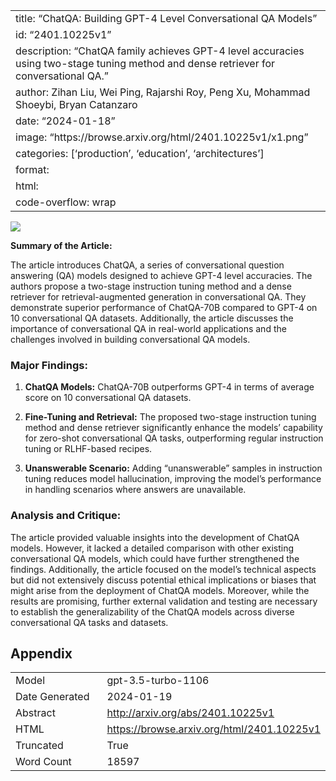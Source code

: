 
---
title: "ChatQA: Building GPT-4 Level Conversational QA Models"
id: "2401.10225v1"
description: "ChatQA family achieves GPT-4 level accuracies using two-stage tuning method and dense retriever for conversational QA."
author: Zihan Liu, Wei Ping, Rajarshi Roy, Peng Xu, Mohammad Shoeybi, Bryan Catanzaro
date: "2024-01-18"
image: "https://browse.arxiv.org/html/2401.10225v1/x1.png"
categories: ['production', 'education', 'architectures']
format:
  html:
    code-overflow: wrap
---

![](https://browse.arxiv.org/html/2401.10225v1/x1.png)

**Summary of the Article:**

The article introduces ChatQA, a series of conversational question answering (QA) models designed to achieve GPT-4 level accuracies. The authors propose a two-stage instruction tuning method and a dense retriever for retrieval-augmented generation in conversational QA. They demonstrate superior performance of ChatQA-70B compared to GPT-4 on 10 conversational QA datasets. Additionally, the article discusses the importance of conversational QA in real-world applications and the challenges involved in building conversational QA models.

### Major Findings:
1. **ChatQA Models:** ChatQA-70B outperforms GPT-4 in terms of average score on 10 conversational QA datasets.
   
2. **Fine-Tuning and Retrieval:** The proposed two-stage instruction tuning method and dense retriever significantly enhance the models' capability for zero-shot conversational QA tasks, outperforming regular instruction tuning or RLHF-based recipes.

3. **Unanswerable Scenario:** Adding "unanswerable" samples in instruction tuning reduces model hallucination, improving the model's performance in handling scenarios where answers are unavailable.

### Analysis and Critique:
The article provided valuable insights into the development of ChatQA models. However, it lacked a detailed comparison with other existing conversational QA models, which could have further strengthened the findings. Additionally, the article focused on the model's technical aspects but did not extensively discuss potential ethical implications or biases that might arise from the deployment of ChatQA models. Moreover, while the results are promising, further external validation and testing are necessary to establish the generalizability of the ChatQA models across diverse conversational QA tasks and datasets.

## Appendix

|          |          |
|----------|----------|
| Model     | gpt-3.5-turbo-1106       |
| Date Generated     | 2024-01-19       |
| Abstract | [http://arxiv.org/abs/2401.10225v1](http://arxiv.org/abs/2401.10225v1)        |
| HTML     | [https://browse.arxiv.org/html/2401.10225v1](https://browse.arxiv.org/html/2401.10225v1)       |
| Truncated       | True       |
| Word Count       | 18597       |